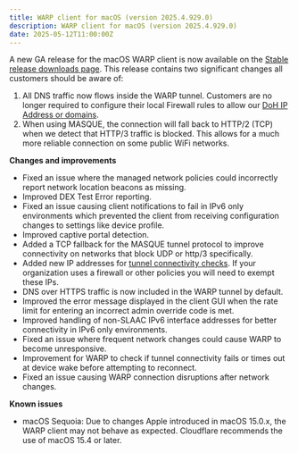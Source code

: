 ```yaml
---
title: WARP client for macOS (version 2025.4.929.0)
description: WARP client for macOS (version 2025.4.929.0)
date: 2025-05-12T11:00:00Z
---
```


A new GA release for the macOS WARP client is now available on the [Stable release downloads page](/cloudflare-one/connections/connect-devices/warp/download-warp/).   This release contains two significant changes all customers should be aware of:

1. All DNS traffic now flows inside the WARP tunnel. Customers are no longer required to configure their local Firewall rules to allow our [DoH IP Address or domains](/cloudflare-one/connections/connect-devices/warp/deployment/firewall/#doh-ip).
2. When using MASQUE, the connection will fall back to HTTP/2 (TCP) when we detect that HTTP/3 traffic is blocked. This allows for a much more reliable connection on some public WiFi networks.

**Changes and improvements**

- Fixed an issue where the managed network policies could incorrectly report network location beacons as missing.
- Improved DEX Test Error reporting.
- Fixed an issue causing client notifications to fail in IPv6 only environments which prevented the client from receiving configuration changes to settings like device profile.
- Improved captive portal detection.
- Added a TCP fallback for the MASQUE tunnel protocol to improve connectivity on networks that block UDP or http/3 specifically.
- Added new IP addresses for [tunnel connectivity checks](/cloudflare-one/connections/connect-devices/warp/deployment/firewall/#connectivity-check). If your organization uses a firewall or other policies you will need to exempt these IPs.
- DNS over HTTPS traffic is now included in the WARP tunnel by default.
- Improved the error message displayed in the client GUI when the rate limit for entering an incorrect admin override code is met.
- Improved handling of non-SLAAC IPv6 interface addresses for better connectivity in IPv6 only environments.
- Fixed an issue where frequent network changes could cause WARP to become unresponsive.
- Improvement for WARP to check if tunnel connectivity fails or times out at device wake before attempting to reconnect.
- Fixed an issue causing WARP connection disruptions after network changes.

**Known issues**

- macOS Sequoia: Due to changes Apple introduced in macOS 15.0.x, the WARP
client may not behave as expected. Cloudflare recommends the use of macOS 15.4
or later.
